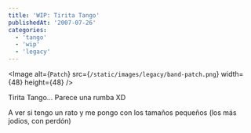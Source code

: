 ```yaml
---
title: 'WIP: Tirita Tango'
publishedAt: '2007-07-26'
categories:
  - 'tango'
  - 'wip'
  - 'legacy'
---
```


\<Image
alt={`Patch`}
src={`/static/images/legacy/band-patch.png`}
width={48}
height={48}
/>

Tirita Tango... Parece una rumba XD

A ver si tengo un rato y me pongo con los tamaños pequeños (los más jodios, con perdón)
